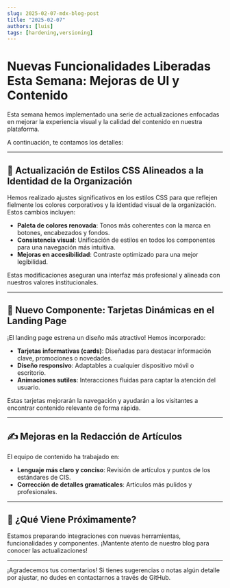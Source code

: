 ```yaml
---
slug: 2025-02-07-mdx-blog-post
title: "2025-02-07"
authors: [luis]
tags: [hardening,versioning]
---
```


# Nuevas Funcionalidades Liberadas Esta Semana: Mejoras de UI y Contenido

Esta semana hemos implementado una serie de actualizaciones enfocadas en mejorar la experiencia visual y la calidad del contenido en nuestra plataforma.

A continuación, te contamos los detalles:

<!-- truncate -->
---

## 🎨 Actualización de Estilos CSS Alineados a la Identidad de la Organización
Hemos realizado ajustes significativos en los estilos CSS para que reflejen fielmente los colores corporativos y la identidad visual de la organización. Estos cambios incluyen:  
- **Paleta de colores renovada**: Tonos más coherentes con la marca en botones, encabezados y fondos.  
- **Consistencia visual**: Unificación de estilos en todos los componentes para una navegación más intuitiva.  
- **Mejoras en accesibilidad**: Contraste optimizado para una mejor legibilidad.  

Estas modificaciones aseguran una interfaz más profesional y alineada con nuestros valores institucionales.

---

## 🚀 Nuevo Componente: Tarjetas Dinámicas en el Landing Page
¡El landing page estrena un diseño más atractivo! Hemos incorporado:  
- **Tarjetas informativas (cards)**: Diseñadas para destacar información clave, promociones o novedades.  
- **Diseño responsivo**: Adaptables a cualquier dispositivo móvil o escritorio.  
- **Animaciones sutiles**: Interacciones fluidas para captar la atención del usuario.  

Estas tarjetas mejorarán la navegación y ayudarán a los visitantes a encontrar contenido relevante de forma rápida.

---

## ✍️ Mejoras en la Redacción de Artículos
El equipo de contenido ha trabajado en:  
- **Lenguaje más claro y conciso**: Revisión de artículos y puntos de los estándares de CIS.  
- **Corrección de detalles gramaticales**: Artículos más pulidos y profesionales.  

---

## 🔮 ¿Qué Viene Próximamente?  
Estamos preparando integraciones con nuevas herramientas, funcionalidades y componentes.
¡Mantente atento de nuestro blog para conocer las actualizaciones!

---

¡Agradecemos tus comentarios! Si tienes sugerencias o notas algún detalle por ajustar, no dudes en contactarnos a través de GitHub.
